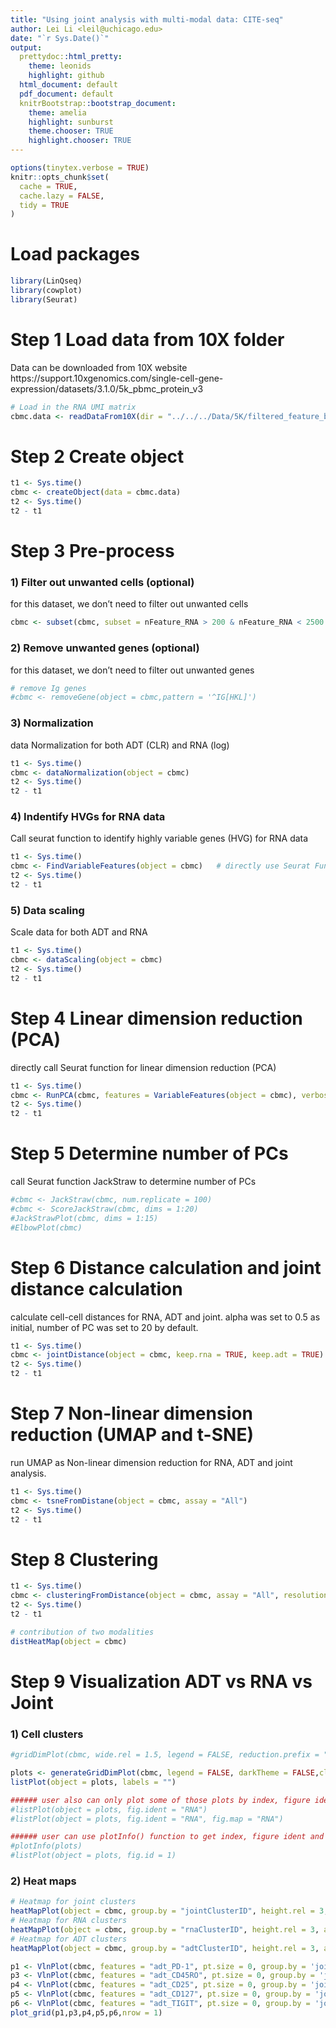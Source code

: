 ```yaml
---
title: "Using joint analysis with multi-modal data: CITE-seq"
author: Lei Li <leil@uchicago.edu>
date: "`r Sys.Date()`"
output:
  prettydoc::html_pretty:
    theme: leonids
    highlight: github
  html_document: default
  pdf_document: default
  knitrBootstrap::bootstrap_document:
    theme: amelia
    highlight: sunburst
    theme.chooser: TRUE
    highlight.chooser: TRUE
---
```



```r
options(tinytex.verbose = TRUE)
knitr::opts_chunk$set(
  cache = TRUE,
  cache.lazy = FALSE,
  tidy = TRUE
)
```

# Load packages

```r
library(LinQseq)
library(cowplot)
library(Seurat)
```

# Step 1 Load data from 10X folder
Data can be downloaded from 10X website https://support.10xgenomics.com/single-cell-gene-expression/datasets/3.1.0/5k_pbmc_protein_v3
```r
# Load in the RNA UMI matrix
cbmc.data <- readDataFrom10X(dir = "../../../Data/5K/filtered_feature_bc_matrix/")
```

# Step 2 Create object
```r
t1 <- Sys.time()
cbmc <- createObject(data = cbmc.data)
t2 <- Sys.time()
t2 - t1
```

# Step 3 Pre-process
###  1) Filter out unwanted cells (optional)
for this dataset, we don't need to filter out unwanted cells
```r
cbmc <- subset(cbmc, subset = nFeature_RNA > 200 & nFeature_RNA < 2500 & percent.mt < softThreshold(cbmc))
```

###  2) Remove unwanted genes (optional)
for this dataset, we don't need to filter out unwanted genes
```r
# remove Ig genes
#cbmc <- removeGene(object = cbmc,pattern = '^IG[HKL]')
```

###  3) Normalization 
data Normalization for both ADT (CLR) and RNA (log)
```r
t1 <- Sys.time()
cbmc <- dataNormalization(object = cbmc)
t2 <- Sys.time()
t2 - t1
```

###  4) Indentify HVGs for RNA data
Call seurat function to identify highly variable genes (HVG) for RNA data
```r
t1 <- Sys.time()
cbmc <- FindVariableFeatures(object = cbmc)   # directly use Seurat Function
t2 <- Sys.time()
t2 - t1
```

###  5) Data scaling 
Scale data for both ADT and RNA
```r
t1 <- Sys.time()
cbmc <- dataScaling(object = cbmc) 
t2 <- Sys.time()
t2 - t1
```


# Step 4 Linear dimension reduction (PCA)
directly call Seurat function for linear dimension reduction (PCA)
```r
t1 <- Sys.time()
cbmc <- RunPCA(cbmc, features = VariableFeatures(object = cbmc), verbose = FALSE)   # directly use Seurat Function
t2 <- Sys.time()
t2 - t1
```

# Step 5 Determine number of PCs
call Seurat function JackStraw to determine number of PCs
```r
#cbmc <- JackStraw(cbmc, num.replicate = 100)
#cbmc <- ScoreJackStraw(cbmc, dims = 1:20)
#JackStrawPlot(cbmc, dims = 1:15)
#ElbowPlot(cbmc)
```

# Step 6 Distance calculation and joint distance calculation
calculate cell-cell distances for RNA, ADT and joint. alpha was set to 0.5 as initial, number of PC was set to 20 by default.
```r
t1 <- Sys.time()
cbmc <- jointDistance(object = cbmc, keep.rna = TRUE, keep.adt = TRUE)
t2 <- Sys.time()
t2 - t1
```
# Step 7 Non-linear dimension reduction (UMAP and t-SNE)
run UMAP as Non-linear dimension reduction for RNA, ADT and joint analysis. 
```r
t1 <- Sys.time()
cbmc <- tsneFromDistane(object = cbmc, assay = "All")
t2 <- Sys.time()
t2 - t1
```
# Step 8 Clustering
```r
t1 <- Sys.time()
cbmc <- clusteringFromDistance(object = cbmc, assay = "All", resolution = c(1.2,1.2,1.2))
t2 <- Sys.time()
t2 - t1
```

```r
# contribution of two modalities
distHeatMap(object = cbmc)
```

# Step 9 Visualization ADT vs RNA vs Joint
### 1) Cell clusters
```r
#gridDimPlot(cbmc, wide.rel = 1.5, legend = FALSE, reduction.prefix = "tsne_", height.rel = 0.5)

plots <- generateGridDimPlot(cbmc, legend = FALSE, darkTheme = FALSE,cluster.lable.size = 8)
listPlot(object = plots, labels = "")

###### user also can only plot some of those plots by index, figure ident or figure map info
#listPlot(object = plots, fig.ident = "RNA")
#listPlot(object = plots, fig.ident = "RNA", fig.map = "RNA")

###### user can use plotInfo() function to get index, figure ident and figure map information, then plot figures by index
#plotInfo(plots)
#listPlot(object = plots, fig.id = 1)
```

### 2) Heat maps
```r
# Heatmap for joint clusters
heatMapPlot(object = cbmc, group.by = "jointClusterID", height.rel = 3, adt.label = TRUE)
# Heatmap for RNA clusters
heatMapPlot(object = cbmc, group.by = "rnaClusterID", height.rel = 3, adt.label = TRUE)
# Heatmap for ADT clusters
heatMapPlot(object = cbmc, group.by = "adtClusterID", height.rel = 3, adt.label = TRUE)
```


```r
p1 <- VlnPlot(cbmc, features = "adt_PD-1", pt.size = 0, group.by = 'jointClusterID') + NoLegend() 
p3 <- VlnPlot(cbmc, features = "adt_CD45RO", pt.size = 0, group.by = 'jointClusterID') + NoLegend() 
p4 <- VlnPlot(cbmc, features = "adt_CD25", pt.size = 0, group.by = 'jointClusterID') + NoLegend()
p5 <- VlnPlot(cbmc, features = "adt_CD127", pt.size = 0, group.by = 'jointClusterID') + NoLegend() 
p6 <- VlnPlot(cbmc, features = "adt_TIGIT", pt.size = 0, group.by = 'jointClusterID') + NoLegend() 
plot_grid(p1,p3,p4,p5,p6,nrow = 1)
```

